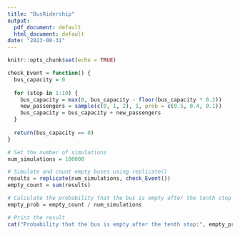 ---
title: "BusRidership"
output:
  pdf_document: default
  html_document: default
date: "2023-08-31"
---

```{r setup, include=FALSE}
knitr::opts_chunk$set(echo = TRUE)
```

```{r}
check_Event = function() {
  bus_capacity = 0
  
  for (stop in 1:10) {
    bus_capacity = max(0, bus_capacity - floor(bus_capacity * 0.2))
    new_passengers = sample(c(0, 1, 2), 1, prob = c(0.5, 0.4, 0.1))
    bus_capacity = bus_capacity + new_passengers
  }
  
  return(bus_capacity == 0)
}
```
```{r}
# Set the number of simulations
num_simulations = 100000  

# Simulate and count empty buses using replicate()
results = replicate(num_simulations, check_Event())
empty_count = sum(results)

# Calculate the probability that the bus is empty after the tenth stop
empty_prob = empty_count / num_simulations
```
```{r}
# Print the result
cat("Probability that the bus is empty after the tenth stop:", empty_prob, "\n")
```



